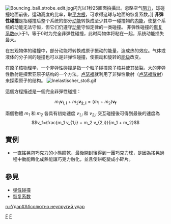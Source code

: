 {{expand language|en}}
{{unreferenced|time=2018-07-23T08:05:20+00:00}}
{{NoteTA|G1=物理學}}

[[File:Bouncing_ball_strobe_edit.jpg|thumb]]闪光以1秒25画面拍攝出。忽略空气[[阻力|阻力]]，球碰撞地面前後，运动高度的比率，取[[平方根|平方根]]，可求得这球与地面的恢复系数。]]
'''非弹性碰撞'''是指碰撞后整个系统的部分[[动能|动能]]转换成至少其中一碰撞物的[[内能|内能]]，使整个系统的动能无法守恒，但它们仍遵守[[动量|动量]]守恒定律的一类碰撞。
非弹性碰撞的[[恢复系数|恢复系数]]e小于1，等于0时为完全非弹性碰撞，此时两物体将粘在一起，系统动能损失最大。

在宏观物体的碰撞中，部分动能将转换成原子振动的能量，造成热的效应。气体或液体的分子间的碰撞也可以是非弹性碰撞，使振动和旋转的[[能级|能级]]改变。

在[[原子核物理学|原子核物理学]]，一个非弹性碰撞是指一个粒子碰撞原子核并使其破裂。大的非弹性散射是探索亚原子结构的一个方法。[[卢瑟福|卢瑟福]]就利用了非弹性散射（[[卢瑟福散射|卢瑟福散射]]）来探索原子的结构。
[[File:Inelastischer_stoß.gif|frame]]

這個方程描述是一個完全非彈性碰撞：
::<math>m_1 \mathbf{v_{1,i}} + m_2 \mathbf{v_{2,i}} = \left( m_1 + m_2 \right) \mathbf{v_f}</math>

兩個物體 ''m<sub>1</sub>'' 和 ''m<sub>2</sub>'' 各具有初始速度 ''v<sub>1,i</sub>'' 和 ''v<sub>2,i</sub>'' 交互碰撞後可得到最後的速度為<br>
::<math>v_f=\frac{m_1 v_{1,i} + m_2 v_{2,i}}{m_1 + m_2}</math>
==實例==
*一直搖晃包巧克力的小熊餅乾，最後開封後得到一團巧克力球，是因為搖晃過程中動能轉化成熱能讓巧克力融化，並且使餅乾變成小碎片。
==參見==
*[[弹性碰撞|弹性碰撞]]
*[[恢复系数|恢复系数]]

[[Category:经典力学|F]]
[[Category:散射|F]]

[[ru:Удар#Абсолютно_неупругий_удар|ru:Удар#Абсолютно неупругий удар]]